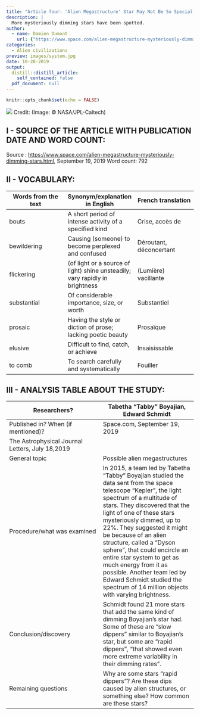 ```yaml
---
title: "Article four: 'Alien Megastructure' Star May Not Be So Special After All"
description: |
  More mysteriously dimming stars have been spotted.
author:
  - name: Damien Dumont
    url: {"https://www.space.com/alien-megastructure-mysteriously-dimming-stars.html"}
categories:
  - Alien civilizations
preview: images/system.jpg
date: 10-28-2019
output:
  distill::distill_article:
    self_contained: false
  pdf_document: null
---
```


```r
knitr::opts_chunk$set(echo = FALSE)
```

![](images/system.jpg)
Credit: (Image: © NASA/JPL-Caltech)

## I - SOURCE OF THE ARTICLE WITH PUBLICATION DATE AND WORD COUNT:

Source : <https://www.space.com/alien-megastructure-mysteriously-dimming-stars.html>, September 19, 2019
Word count: 792

## II - VOCABULARY:

| Words from the text | Synonym/explanation in English | French translation |
|--|--|--|
|bouts|A short period of intense activity of a specified kind|Crise, accès de|
|bewildering|Causing (someone) to become perplexed and confused|Déroutant, déconcertant|
|flickering|(of light or a source of light) shine unsteadily; vary rapidly in brightness|(Lumière) vacillante|
|substantial|Of considerable importance, size, or worth|Substantiel|
|prosaic|Having the style or diction of prose; lacking poetic beauty|Prosaïque|
|elusive|Difficult to find, catch, or achieve|Insaisissable|
|to comb|To search carefully and systematically|Fouiller|

## III - ANALYSIS TABLE ABOUT THE STUDY:

| Researchers? | Tabetha "Tabby" Boyajian, Edward Schmidt |
|-|-|
| Published in? When (if mentioned)? | Space.com, September 19, 2019
The Astrophysical Journal Letters, July 18,2019 |
| General topic | Possible alien megastructures |
| Procedure/what was examined | In 2015, a team led by Tabetha "Tabby" Boyajian studied the data sent from the space telescope "Kepler", the light spectrum of a multitude of stars. They discovered that the light of one of these stars mysteriously dimmed, up to 22%. They suggested it might be because of an alien structure, called a "Dyson sphere", that could encircle an entire star system to get as much energy from it as possible. Another team led by Edward Schmidt studied the spectrum of 14 million objects with varying brightness.|
| Conclusion/discovery |  Schmidt found 21 more stars that add the same kind of dimming Boyajian's star had. Some of these are "slow dippers" similar to Boyajian's star, but some are "rapid dippers", "that showed even more extreme variability in their dimming rates".|
| Remaining questions | Why are some stars "rapid dippers"? Are these dips caused by alien structures, or something else? How common are these stars? |

